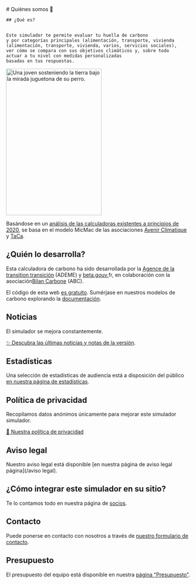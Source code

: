 <div className="flex flex-wrap gap-8 pb-8 md:flex-nowrap">
  <div>
    # Quiénes somos 🦔

    ## ¿Qué es?


    Este simulador te permite evaluar tu huella de carbono
    y por categorías principales (alimentación, transporte, vivienda
    (alimentación, transporte, vivienda, varios, servicios sociales),
    ver cómo se compara con sus objetivos climáticos y, sobre todo
    actuar a tu nivel con medidas personalizadas
    basadas en tus respuestas.
  </div>

  <img
    className="self-start border-none"
    src="/images/illustrations/girl-holding-earth.svg"
    width="260"
    height="400"
    alt="Una joven sosteniendo la tierra bajo la mirada juguetona de su perro."
  />
</div>

Basándose en un [análisis de las calculadoras existentes a principios de
2020](https://abc-transitionbascarbone.fr/wp-content/uploads/2022/03/analyse-des-calculateurs-dempreinte-carbone-individuelle-a-lorigine-de-nos-gestes-climat-vf-.pdf),
se basa en el modelo MicMac de las asociaciones [Avenir
Climatique](https://avenirclimatique.org/les-outils/) y
<a href="https://www.taca.asso.fr/">TaCa</a>.

## ¿Quién lo desarrolla?

Esta calculadora de carbono ha sido desarrollada por la [Agence de la transition
transición](https://www.ademe.fr/) (ADEME) y
<a href="https://beta.gouv.fr/">beta.gouv.</a>fr, en colaboración con la
asociación<a href="https://www.associationbilancarbone.fr/">Bilan Carbone</a>
(ABC).

El código de esta web <a href="https://github.com/betagouv/ecolab-data">es gratuito</a>.
Sumérjase en nuestros modelos de carbono explorando la
<a href="/documentation">documentación</a>.

## Noticias

El simulador se mejora constantemente.

[✨️ Descubra las últimas noticias y
notas de la versión](/noticias).

## Estadísticas

Una selección de estadísticas de audiencia está a disposición del público <a href="/stats">en nuestra página de estadísticas</a>.

## Política de privacidad

Recopilamos datos anónimos únicamente para mejorar este simulador
simulador.

<a href="/vie-privée">🍪 Nuestra política de privacidad</a>

## Aviso legal

Nuestro aviso legal está disponible [en nuestra página de aviso legal
página](/aviso legal).

## ¿Cómo integrar este simulador en su sitio?

Te lo contamos todo en nuestra página de <a href="/partenaires">socios</a>.

## Contacto

Puede ponerse en contacto con nosotros a través de <a href="/contact">nuestro formulario de contacto</a>.

## Presupuesto

El presupuesto del equipo está disponible en nuestra <a href="/budget">página "Presupuesto"</a>.

